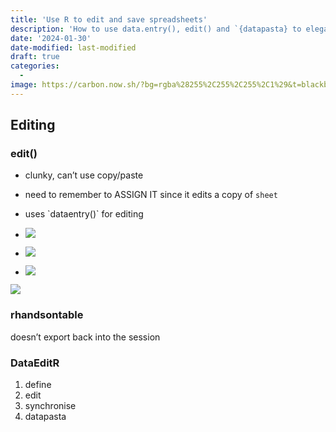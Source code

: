 ```yaml
---
title: 'Use R to edit and save spreadsheets'
description: 'How to use data.entry(), edit() and `{datapasta} to elegantly create, store and edit simple spreadsheets in R'
date: '2024-01-30'
date-modified: last-modified
draft: true
categories:
  -
image: https://carbon.now.sh/?bg=rgba%28255%2C255%2C255%2C1%29&t=blackboard&wt=none&l=r&width=320&ds=false&dsyoff=20px&dsblur=68px&wc=true&wa=false&pv=69px&ph=55px&ln=false&fl=1&fm=Hack&fs=14px&lh=133%25&si=false&es=2x&wm=false&code=library%28pander%29%250Amy_table%2520%257C%253E%250A%2520%2520pander%253A%253Apander%28%29
---
```


## Editing

### edit()

-   clunky, can't use copy/paste

-   need to remember to ASSIGN IT since it edits a copy of `sheet`

-   uses \`dataentry()\` for editing

-   ![](images/paste-2.png)

-   ![](images/paste-3.png)

-   ![](images/paste-4.png)

![](images/paste-1.png)

### rhandsontable

doesn't export back into the session

### DataEditR

1.  define
2.  edit
3.  synchronise
4.  datapasta